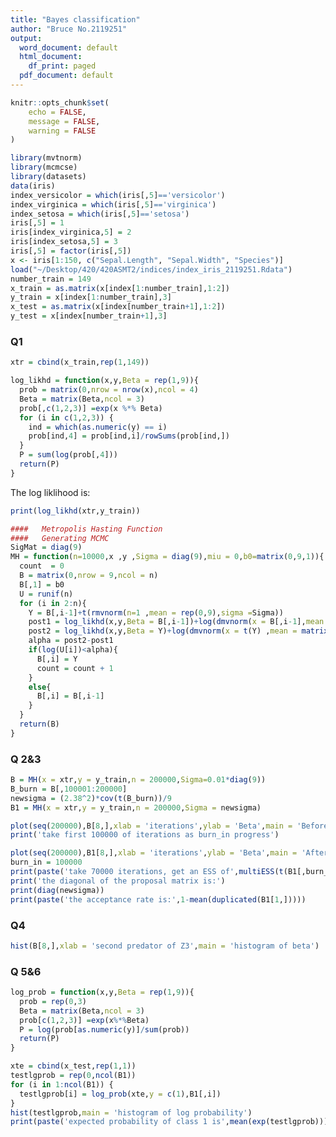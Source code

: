 ```yaml
---
title: "Bayes classification"
author: "Bruce No.2119251"
output:
  word_document: default
  html_document:
    df_print: paged
  pdf_document: default
---
```


```r
knitr::opts_chunk$set(
	echo = FALSE,
	message = FALSE,
	warning = FALSE
)
```

```r
library(mvtnorm)
library(mcmcse)
library(datasets)
data(iris)
index_versicolor = which(iris[,5]=='versicolor')
index_virginica = which(iris[,5]=='virginica')
index_setosa = which(iris[,5]=='setosa')
iris[,5] = 1
iris[index_virginica,5] = 2
iris[index_setosa,5] = 3
iris[,5] = factor(iris[,5])
x <- iris[1:150, c("Sepal.Length", "Sepal.Width", "Species")]
load("~/Desktop/420/420ASMT2/indices/index_iris_2119251.Rdata")
number_train = 149
x_train = as.matrix(x[index[1:number_train],1:2])
y_train = x[index[1:number_train],3]
x_test = as.matrix(x[index[number_train+1],1:2])
y_test = x[index[number_train+1],3]
```
### Q1
```r
xtr = cbind(x_train,rep(1,149))

log_likhd = function(x,y,Beta = rep(1,9)){
  prob = matrix(0,nrow = nrow(x),ncol = 4)
  Beta = matrix(Beta,ncol = 3)
  prob[,c(1,2,3)] =exp(x %*% Beta)
  for (i in c(1,2,3)) {
    ind = which(as.numeric(y) == i)
    prob[ind,4] = prob[ind,i]/rowSums(prob[ind,])
  }
  P = sum(log(prob[,4]))
  return(P)
}
```
The log liklihood is:
```r
print(log_likhd(xtr,y_train))
```

```r
####   Metropolis Hasting Function 
####   Generating MCMC
SigMat = diag(9)
MH = function(n=10000,x ,y ,Sigma = diag(9),miu = 0,b0=matrix(0,9,1)){
  count  = 0
  B = matrix(0,nrow = 9,ncol = n)
  B[,1] = b0
  U = runif(n)
  for (i in 2:n){
    Y = B[,i-1]+t(rmvnorm(n=1 ,mean = rep(0,9),sigma =Sigma))
    post1 = log_likhd(x,y,Beta = B[,i-1])+log(dmvnorm(x = B[,i-1],mean = matrix(0,9,1),sigma = 100*diag(9)))
    post2 = log_likhd(x,y,Beta = Y)+log(dmvnorm(x = t(Y) ,mean = matrix(0,9,1),sigma = 100*diag(9)))
    alpha = post2-post1
    if(log(U[i])<alpha){
      B[,i] = Y
      count = count + 1
    }
    else{
      B[,i] = B[,i-1]
    }
  }
  return(B)
}

```

### Q 2&3

```r
B = MH(x = xtr,y = y_train,n = 200000,Sigma=0.01*diag(9))
B_burn = B[,100001:200000]
newsigma = (2.38^2)*cov(t(B_burn))/9
B1 = MH(x = xtr,y = y_train,n = 200000,Sigma = newsigma)
```



```r
plot(seq(200000),B[8,],xlab = 'iterations',ylab = 'Beta',main = 'Before tuned')
print('take first 100000 of iterations as burn_in progress')

plot(seq(200000),B1[8,],xlab = 'iterations',ylab = 'Beta',main = 'After-tuned MCMC')
burn_in = 100000
print(paste('take 70000 iterations, get an ESS of',multiESS(t(B1[,burn_in :(burn_in +70000)]))))
print('the diagonal of the proposal matrix is:')
print(diag(newsigma))
print(paste('the acceptance rate is:',1-mean(duplicated(B1[1,]))))

```

### Q4
```r
hist(B[8,],xlab = 'second predator of Z3',main = 'histogram of beta')
```


### Q 5&6
```r
log_prob = function(x,y,Beta = rep(1,9)){
  prob = rep(0,3)
  Beta = matrix(Beta,ncol = 3)
  prob[c(1,2,3)] =exp(x%*%Beta)
  P = log(prob[as.numeric(y)]/sum(prob))
  return(P)
}

xte = cbind(x_test,rep(1,1))
testlgprob = rep(0,ncol(B1))
for (i in 1:ncol(B1)) {
  testlgprob[i] = log_prob(xte,y = c(1),B1[,i])
}
hist(testlgprob,main = 'histogram of log probability')
print(paste('expected probability of class 1 is',mean(exp(testlgprob))))
```
